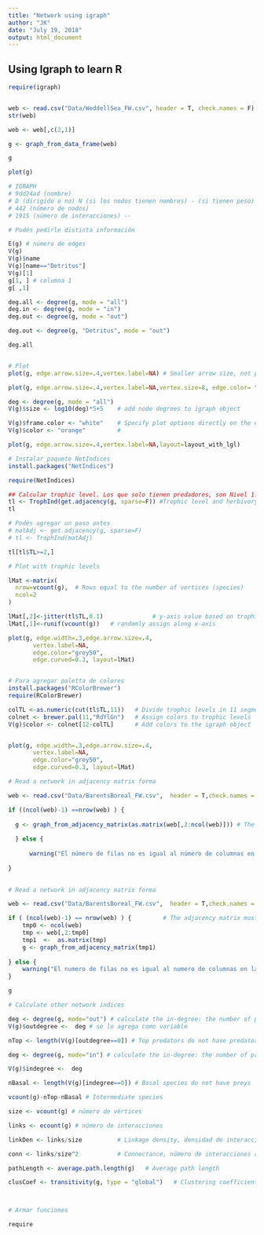```yaml
---
title: "Network using igraph"
author: "JK"
date: "July 19, 2018"
output: html_document
---
```


## Using Igraph to learn R

```r

require(igraph)


web <- read.csv("Data/WeddellSea_FW.csv", header = T, check.names = F)
str(web)

web <- web[,c(2,1)]

g <- graph_from_data_frame(web)

g

plot(g)

# IGRAPH 
# 9dd24ad (nombre)
# D (dirigido o no) N (si los nodos tienen nombres) - (si tienen peso) - (tipo)
# 442 (número de nodos)
# 1915 (número de interacciones) --

# Podés pedirle distinta información

E(g) # número de edges
V(g) 
V(g)$name
V(g)[name=="Detritus"]
V(g)[1]
g[1, ] # columna 1
g[ ,1]

deg.all <- degree(g, mode = "all")
deg.in <- degree(g, mode = "in")
deg.out <- degree(g, mode = "out")

deg.out <- degree(g, "Detritus", mode = "out")

deg.all


# Plot
plot(g, edge.arrow.size=.4,vertex.label=NA) # Smaller arrow size, not plot names

plot(g, edge.arrow.size=.4,vertex.label=NA,vertex.size=8, edge.color= "brown",layout=layout_with_fr) # Smaller vertex size, specifying a layout 

deg <- degree(g, mode = "all")
V(g)$size <- log10(deg)*5+5    # add node degrees to igraph object

V(g)$frame.color <- "white"    # Specify plot options directly on the object 
V(g)$color <- "orange"         #

plot(g, edge.arrow.size=.4,vertex.label=NA,layout=layout_with_lgl)


```



```r
# Instalar paquete NetIndices
install.packages("NetIndices")

require(NetIndices)

## Calcular trophic level. Los que solo tienen predadores, son Nivel 1. Los otros se calculan sumándole 1 del nivel trófico de las presas.
tl <- TrophInd(get.adjacency(g, sparse=F)) #Trophic level and herbivory
tl

# Podés agregar un paso antes
# matAdj <- get.adjacency(g, sparse=F)
# tl <- TrophInd(matAdj)

tl[tl$TL>=2,]

# Plot with trophic levels

lMat <-matrix(
  nrow=vcount(g),  # Rows equal to the number of vertices (species)
  ncol=2
)

lMat[,2]<-jitter(tl$TL,0.1)              # y-axis value based on trophic level
lMat[,1]<-runif(vcount(g))   # randomly assign along x-axis

plot(g, edge.width=.3,edge.arrow.size=.4,
       vertex.label=NA,
       edge.color="grey50",
       edge.curved=0.3, layout=lMat)


# Para agregar paletta de colores
install.packages("RColorBrewer")
require(RColorBrewer)

colTL <-as.numeric(cut(tl$TL,11))   # Divide trophic levels in 11 segments
colnet <- brewer.pal(11,"RdYlGn")   # Assign colors to trophic levels
V(g)$color <- colnet[12-colTL]      # Add colors to the igraph object


plot(g, edge.width=.3,edge.arrow.size=.4,
       vertex.label=NA,
       edge.color="grey50",
       edge.curved=0.3, layout=lMat)

# Read a network in adjacency matrix forma

web <- read.csv("Data/BarentsBoreal_FW.csv",  header = T,check.names = F)

if ((ncol(web)-1) ==nrow(web) ) {
  
  g <- graph_from_adjacency_matrix(as.matrix(web[,2:ncol(web)])) # The adjacency matrix must be square
  
  } else {
  
      warning("El número de filas no es igual al número de columnas en la matrix de adyacencia")
    
} 
            

# Read a network in adjacency matrix forma

web <- read.csv("Data/BarentsBoreal_FW.csv",  header = T,check.names = F)

if ( (ncol(web)-1) == nrow(web) ) {         # The adjacency matrix must be square    
    tmp0 <- ncol(web)
    tmp <- web[,2:tmp0]
    tmp1  <-  as.matrix(tmp)
    g <- graph_from_adjacency_matrix(tmp1)
    
} else {
    warning("El numero de filas no es igual al numero de columnas en la matrix de adyacencia")
}

g

# Calculate other network indices

deg <- degree(g, mode="out") # calculate the in-degree: the number of predators  
V(g)$outdegree <-  deg # se lo agrega como variable 

nTop <- length(V(g)[outdegree==0]) # Top predators do not have predators

deg <- degree(g, mode="in") # calculate the in-degree: the number of preys

V(g)$indegree <-  deg

nBasal <- length(V(g)[indegree==0]) # Basal species do not have preys 

vcount(g)-nTop-nBasal # Intermediate species

size <- vcount(g) # número de vértices

links <- ecount(g) # número de interacciones

linkDen <- links/size          # Linkage density, densidad de interacciones promedio por especie

conn <- links/size^2           # Connectance, número de interacciones realizadas vs el número de posibles

pathLength <- average.path.length(g)   # Average path length 

clusCoef <- transitivity(g, type = "global")   # Clustering coefficient



# Armar funciones

require



```
